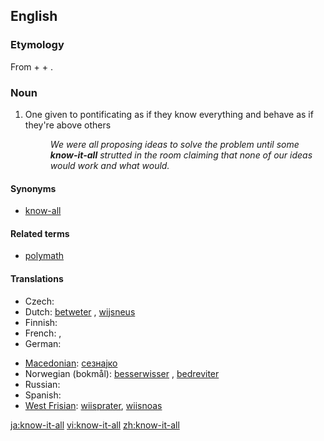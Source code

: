 ==English==

===Etymology===
From {{term|know}} + {{term|it}} + {{term|all}}.

===Noun===
{{en-noun|sg=[[know]]-[[it]]-[[all]]}}

# One given to pontificating as if they know everything and behave as if they're above others
#: ''We were all proposing ideas to solve the problem until some '''know-it-all''' strutted in the room claiming that none of our ideas would work and what would.''

====Synonyms====
*[[know-all]] {{italbrac|UK}}

====Related terms====
* [[polymath]]

====Translations====
{{trans-top|someone who acts as though they know everyting}}
* Czech: {{t-|cs|vševěd|m}}
* Dutch: [[betweter]] {{m}}, [[wijsneus]] {{m}}
* Finnish: {{t-|fi|kaikkitietävä}}
* French: {{t+|fr|pédant|m}}, {{t+|fr|pédante|f}}
* German: {{t+|de|Besserwisser|m}}
{{trans-mid}}
* [[Macedonian]]: [[сезнајко]] {{n}}
* Norwegian (bokmål): [[besserwisser]] {{m}}, [[bedreviter]] {{m}}
* Russian: {{t|ru|всезнайка|m|f|tr=vseznájka|sc=Cyrl}}
* Spanish: {{t-|es|sabelotodo}}
* [[West Frisian]]: [[wiisprater]], [[wiisnoas]]
{{trans-bottom}}

[[ja:know-it-all]]
[[vi:know-it-all]]
[[zh:know-it-all]]